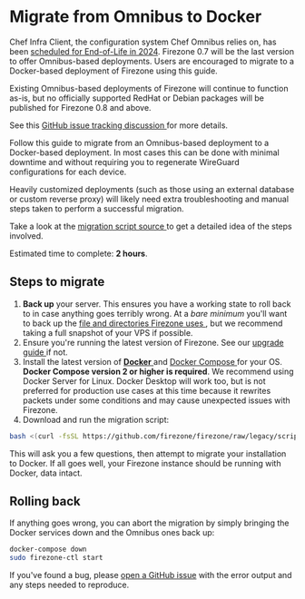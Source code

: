
# Migrate from Omnibus to Docker

Chef Infra Client, the configuration system Chef Omnibus relies on, has been
[scheduled for End-of-Life in 2024](https://docs.chef.io/versions). Firezone 0.7
will be the last version to offer Omnibus-based deployments. Users are
encouraged to migrate to a Docker-based deployment of Firezone using this guide.

Existing Omnibus-based deployments of Firezone will continue to function as-is,
but no officially supported RedHat or Debian packages will be published for
Firezone 0.8 and above.

See this
[GitHub issue tracking discussion ](https://github.com/firezone/firezone/issues/1304)
for more details.

Follow this guide to migrate from an Omnibus-based deployment to a Docker-based
deployment. In most cases this can be done with minimal downtime and without
requiring you to regenerate WireGuard configurations for each device.

Heavily customized deployments (such as those using an external database or
custom reverse proxy) will likely need extra troubleshooting and manual steps
taken to perform a successful migration.

Take a look at the
[migration script source ](https://github.com/firezone/firezone/blob/legacy/scripts/docker_migrate.sh)
to get a detailed idea of the steps involved.

Estimated time to complete: **2 hours**.

## Steps to migrate

1. **Back up** your server. This ensures you have a working state to roll back
   to in case anything goes terribly wrong. At a _bare minimum_ you'll want to
   back up the
   [file and directories Firezone uses ](/docs/reference/file-and-directory-locations),
   but we recommend taking a full snapshot of your VPS if possible.
1. Ensure you're running the latest version of Firezone. See our
   [upgrade guide ](/docs/administer/upgrade) if not.
1. Install the latest version of
   [**Docker** ](https://docs.docker.com/engine/install) and
   [Docker Compose ](https://docs.docker.com/compose/install/linux/#install-compose)
   for your OS. **Docker Compose version 2 or higher is required**. We recommend
   using Docker Server for Linux. Docker Desktop will work too, but is not
   preferred for production use cases at this time because it rewrites packets
   under some conditions and may cause unexpected issues with Firezone.
1. Download and run the migration script:

```bash
bash <(curl -fsSL https://github.com/firezone/firezone/raw/legacy/scripts/docker_migrate.sh)
```

This will ask you a few questions, then attempt to migrate your installation to
Docker. If all goes well, your Firezone instance should be running with Docker,
data intact.

## Rolling back

If anything goes wrong, you can abort the migration by simply bringing the
Docker services down and the Omnibus ones back up:

```bash
docker-compose down
sudo firezone-ctl start
```

If you've found a bug, please
[open a GitHub issue](https://github.com/firezone/firezone/issues) with the
error output and any steps needed to reproduce.

<SupportOptions />
